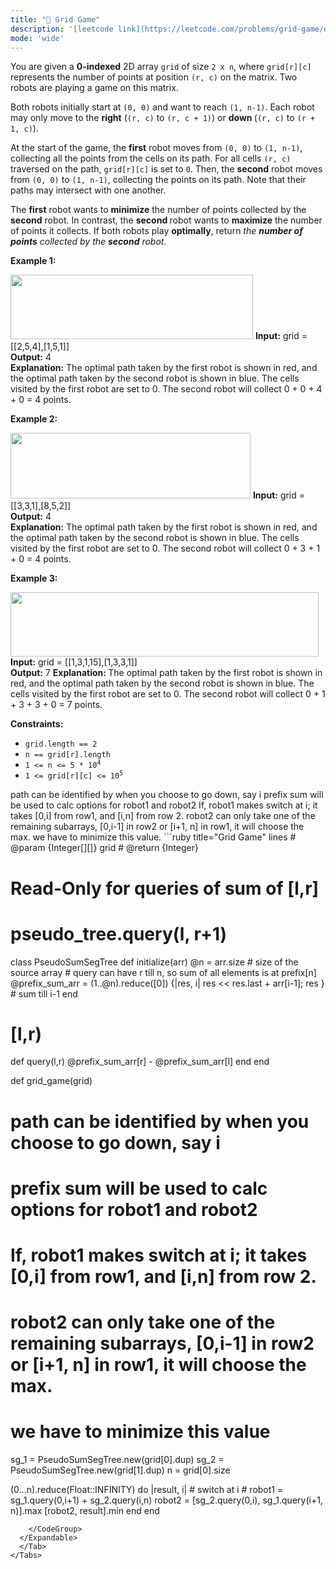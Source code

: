 ```yaml
---
title: "🧀 Grid Game"
description: '[leetcode link](https://leetcode.com/problems/grid-game/description/)'
mode: 'wide'
---
```

<Tabs>
  <Tab title="Question" icon="circle-question" iconType="regular">
    <Card>
      <p>You are given a <strong>0-indexed</strong> 2D array <code>grid</code> of size <code>2 x n</code>, where <code>grid[r][c]</code> represents the number of points at position <code>(r, c)</code> on the matrix. Two robots are playing a game on this matrix.</p>  <p>Both robots initially start at <code>(0, 0)</code> and want to reach <code>(1, n-1)</code>. Each robot may only move to the <strong>right</strong> (<code>(r, c)</code> to <code>(r, c + 1)</code>) or <strong>down </strong>(<code>(r, c)</code> to <code>(r + 1, c)</code>).</p>  <p>At the start of the game, the <strong>first</strong> robot moves from <code>(0, 0)</code> to <code>(1, n-1)</code>, collecting all the points from the cells on its path. For all cells <code>(r, c)</code> traversed on the path, <code>grid[r][c]</code> is set to <code>0</code>. Then, the <strong>second</strong> robot moves from <code>(0, 0)</code> to <code>(1, n-1)</code>, collecting the points on its path. Note that their paths may intersect with one another.</p>  <p>The <strong>first</strong> robot wants to <strong>minimize</strong> the number of points collected by the <strong>second</strong> robot. In contrast, the <strong>second </strong>robot wants to <strong>maximize</strong> the number of points it collects. If both robots play <strong>optimally</strong>, return <em>the <b>number of points</b> collected by the <strong>second</strong> robot.</em></p>   <p><strong class="example">Example 1:</strong></p> <img alt="" src="https://assets.leetcode.com/uploads/2021/09/08/a1.png" style="width: 388px; height: 103px;" />  <strong>Input:</strong> grid = [[2,5,4],[1,5,1]] <br/> <strong>Output:</strong> 4 <br/> <strong>Explanation:</strong> The optimal path taken by the first robot is shown in red, and the optimal path taken by the second robot is shown in blue. The cells visited by the first robot are set to 0. The second robot will collect 0 + 0 + 4 + 0 = 4 points.   <p><strong class="example">Example 2:</strong></p> <img alt="" src="https://assets.leetcode.com/uploads/2021/09/08/a2.png" style="width: 384px; height: 105px;" />  <strong>Input:</strong> grid = [[3,3,1],[8,5,2]] <br/> <strong>Output:</strong> 4 <br/> <strong>Explanation:</strong> The optimal path taken by the first robot is shown in red, and the optimal path taken by the second robot is shown in blue. The cells visited by the first robot are set to 0. The second robot will collect 0 + 3 + 1 + 0 = 4 points.   <p><strong class="example">Example 3:</strong></p> <img alt="" src="https://assets.leetcode.com/uploads/2021/09/08/a3.png" style="width: 493px; height: 103px;" />  <strong>Input:</strong> grid = [[1,3,1,15],[1,3,3,1]] <br/> <strong>Output:</strong> 7 <strong>Explanation: </strong>The optimal path taken by the first robot is shown in red, and the optimal path taken by the second robot is shown in blue. The cells visited by the first robot are set to 0. The second robot will collect 0 + 1 + 3 + 3 + 0 = 7 points.    <p><strong>Constraints:</strong></p>  <ul>  <li><code>grid.length == 2</code></li>  <li><code>n == grid[r].length</code></li>  <li><code>1 &lt;= n &lt;= 5 * 10<sup>4</sup></code></li>  <li><code>1 &lt;= grid[r][c] &lt;= 10<sup>5</sup></code></li> </ul> 
    </Card>
  </Tab>
  <Tab title="Solution" icon="lightbulb" iconType="regular" >
    <Card>
      path can be identified by when you choose to go down, say i
  prefix sum will be used to calc options for robot1 and robot2
  If, robot1 makes switch at i; it takes [0,i] from row1, and [i,n] from row 2.
  robot2 can only take one of the remaining subarrays, [0,i-1] in row2 or [i+1, n] in row1, it will choose the max. we have to minimize this value.
</Card>
  <Expandable title="code">
    <CodeGroup dropdown>
```ruby title="Grid Game" lines
# @param {Integer[][]} grid
# @return {Integer}

# Read-Only for queries of sum of [l,r]
# pseudo_tree.query(l, r+1)
class PseudoSumSegTree
  def initialize(arr)
    @n = arr.size # size of the source array
    # query can have r till n, so sum of all elements is at prefix[n]
    @prefix_sum_arr = (1..@n).reduce([0]) {|res, i| res << res.last + arr[i-1]; res } # sum till i-1
  end
  
  # [l,r)
  def query(l,r)
    @prefix_sum_arr[r] - @prefix_sum_arr[l]
  end
end

def grid_game(grid)
  # path can be identified by when you choose to go down, say i
  # prefix sum will be used to calc options for robot1 and robot2
  # If, robot1 makes switch at i; it takes [0,i] from row1, and [i,n] from row 2.
  # robot2 can only take one of the remaining subarrays, [0,i-1] in row2 or [i+1, n] in row1, it will choose the max.
  # we have to minimize this value

  sg_1 = PseudoSumSegTree.new(grid[0].dup)
  sg_2 = PseudoSumSegTree.new(grid[1].dup)
  n = grid[0].size

  (0...n).reduce(Float::INFINITY) do |result, i|
    # switch at i
    # robot1 = sg_1.query(0,i+1) + sg_2.query(i,n)
    robot2 = [sg_2.query(0,i), sg_1.query(i+1, n)].max
    [robot2, result].min
  end
end

```
    </CodeGroup>
  </Expandable>
  </Tab>
</Tabs>